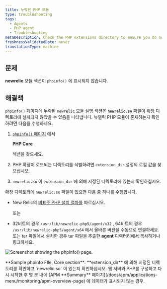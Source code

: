 ```yaml
---
title: 누락된 PHP 모듈
type: troubleshooting
tags:
  - Agents
  - PHP agent
  - Troubleshooting
metaDescription: Check the PHP extensions directory to ensure you do not have a non-standard installation for the New Relic PHP agent .
freshnessValidatedDate: never
translationType: machine
---
```



## 문제

<DNT>**newrelic**</DNT> 모듈 섹션이 `phpinfo()` 에 표시되지 않습니다.

## 해결책

`phpinfo()` 페이지에 누락된 `newrelic` 모듈 설명 섹션은 <DNT>**`newrelic.so`**</DNT> 파일이 확장 디렉토리에 설치되지 않았을 수 있음을 나타냅니다. 뉴렐릭 PHP 모듈이 존재하는지 확인하려면 다음을 수행하세요.

1. [`phpinfo()` 페이지](/docs/php/php-kb-103) 에서

   <DNT>**PHP Core**</DNT>

   섹션을 찾으세요.

2. PHP 확장이 로드되는 디렉토리를 식별하려면 `extension_dir` 설정의 로컬 값을 찾으십시오.

3. `newrelic.so` 이 `extension_dir` 에 의해 지정된 디렉토리에 있는지 확인하십시오.

확장 디렉토리에 `newrelic.so` 파일이 없으면 다음 중 하나를 수행합니다.

* New Relic의 [비표준 PHP 설치 절차를](/docs/php/php-agent-installation-non-standard-php) 따르십시오.

  또는

* 32비트의 경우 `/usr/lib/newrelic-php5/agent/x32` , 64비트의 경우 `/usr/lib/newrelic-php5/agent/x64` 에서 올바른 버전을 수동으로 연결하세요. 또는 tar 파일에서 설치한 경우 tar 파일을 추출한 <DNT>**agent**</DNT> 디렉터리에서 복사하거나 링크하세요.

<img
  title="doc_example_phpinfo_core_0.png"
  alt="Screenshot showing the phpinfo() page."
  src={apmPhpInfoExtensionDir}
/>

<figcaption>
  <DNT>**Sample phpinfo FIle, Core section**</DNT>: <DNT>**extension_dir**</DNT> 에 의해 지정된 디렉토리를 확인하고 `newrelic.so` 이 있는지 확인하십시오. 웹 서버와 PHP를 구성하고 다시 시작한 후 몇 분 내에 [APM <DNT>**Summary**</DNT> 페이지](/docs/apm/applications-menu/monitoring/apm-overview-page) 에 데이터가 표시되지 않는 경우.
</figcaption>